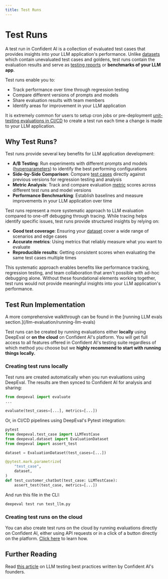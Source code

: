 ```yaml
---
title: Test Runs
---
```



# Test Runs

A test run in Confident AI is a collection of evaluated test cases that provides insights into your LLM application's performance. Unlike [datasets](/concepts/datasets) which contain unevaluated test cases and goldens, test runs contain the evaluation results and serve as [testing reports](/llm-evaluation/testing-reports) or **benchmarks of your LLM app**.

Test runs enable you to:

- Track performance over time through regression testing
- Compare different versions of prompts and models
- Share evaluation results with team members
- Identify areas for improvement in your LLM application

It is extremely common for users to setup cron jobs or pre-deployment [unit-testing evaluations in CI/CD](/llm-evaluation/unit-testing-in-cicd) to create a test run each time a change is made to your LLM application.

## Why Test Runs?

Test runs provide several key benefits for LLM application development:

- **A/B Testing**: Run experiments with different prompts and models ([hyperparameters](/concepts/hyperparameters)) to identify the best performing configurations
- **Side-by-Side Comparison**: Compare [test cases](/concepts/test-cases) directly against previous versions for regression testing and analysis
- **Metric Analysis**: Track and compare evaluation [metric](/concepts/metrics) scores across different test runs and model versions
- **Performance Benchmarking**: Establish baselines and measure improvements in your LLM application over time

Test runs represent a more systematic approach to LLM evaluation compared to one-off debugging through tracing. While tracing helps identify specific issues, test runs provide structured insights by relying on:

- **Good test coverage**: Ensuring your [dataset](/concepts/datasets) cover a wide range of scenarios and edge cases
- **Accurate metrics**: Using metrics that reliably measure what you want to evaluate
- **Reproducible results**: Getting consistent scores when evaluating the same test cases multiple times

This systematic approach enables benefits like performance tracking, regression testing, and team collaboration that aren't possible with ad-hoc debugging alone. Without these foundational elements working together, test runs would not provide meaningful insights into your LLM application's performance.

## Test Run Implementation

<Callout>
  A more comprehensive walkthrough can be found in the [running LLM evals
  section.](/llm-evaluation/running-llm-evals)
</Callout>

Test runs can be created by running evaluations either **locally** using DeepEval or **on the cloud** on Confident AI's platform. You will get full access to all features offered in Confident AI's testing suite regardless of which method you choose but we **highly recommend to start with running things locally.**

### Creating test runs locally

Test runs are created automatically when you run evaluations using DeepEval. The results are then synced to Confident AI for analysis and sharing:

```python copy showLineNumbers
from deepeval import evaluate
...

evaluate(test_cases=[...], metrics=[...])
```

Or, in CI/CD pipelines using DeepEval's Pytest integration:

```python filename="test_llm.py" copy showLineNumbers
pytest
from deepeval.test_case import LLMTestCase
from deepeval.dataset import EvaluationDataset
from deepeval import assert_test

dataset = EvaluationDataset(test_cases=[...])

@pytest.mark.parametrize(
    "test_case",
    dataset,
)
def test_customer_chatbot(test_case: LLMTestCase):
    assert_test(test_case, metrics=[...])
```

And run this file in the CLI:

```bash
deepeval test run test_llm.py
```

### Creating test runs on the cloud

You can also create test runs on the cloud by running evaluations directly on Confident AI, either using API requests or in a click of a button directly on the platform. [Click here](/llm-evaluation/running-llm-evals#run-llm-evals-on-the-cloud) to learn how.

## Further Reading

Read [this article](https://www.confident-ai.com/blog/llm-testing-in-2024-top-methods-and-strategies) on LLM testing best practices written by Confident AI's founders.
